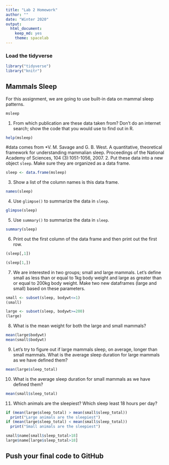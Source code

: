 ```yaml
---
title: "Lab 2 Homework"
author: ""
date: "Winter 2020"
output:
  html_document:
    keep_md: yes
    theme: spacelab
---
```


### Load the tidyverse
```r
library("tidyverse")
library("knitr")
```

## Mammals Sleep
For this assignment, we are going to use built-in data on mammal sleep patterns.  
```r
msleep
```

1. From which publication are these data taken from? Don't do an internet search; show the code that you would use to find out in R.
```r
help(msleep)
```
#data comes from *V. M. Savage and G. B. West. A quantitative, theoretical framework for understanding mammalian sleep. Proceedings of the National Academy of Sciences, 104 (3):1051-1056, 2007.
2. Put these data into a new object `sleep`. Make sure they are organized as a data frame.  
```r
sleep <- data.frame(msleep)
```

3. Show a list of the column names is this data frame.
```r
names(sleep)
```

4. Use `glimpse()` to summarize the data in `sleep`.
```r
glimpse(sleep)
```

5. Use `summary()` to summarize the data in `sleep`.
```r
summary(sleep)
```

6. Print out the first column of the data frame and then print out the first row.

```r
(sleep[,1])
```
```r
(sleep[1,])
```
7. We are interested in two groups; small and large mammals. Let's define small as less than or equal to 1kg body weight and large as greater than or equal to 200kg body weight. Make two new dataframes (large and small) based on these parameters.  
```r
small <- subset(sleep, bodywt<=1)
(small)
```
```r
large <- subset(sleep, bodywt>=200)
(large)
```
8. What is the mean weight for both the large and small mammals?
```r
mean(large$bodywt)
mean(small$bodywt)
```

9. Let's try to figure out if large mammals sleep, on average, longer than small mammals. What is the average sleep duration for large mammals as we have defined them?
```r
mean(large$sleep_total)
```

10. What is the average sleep duration for small mammals as we have defined them?
```r
mean(small$sleep_total)
```

11. Which animals are the sleepiest? Which sleep least 18 hours per day?  
```r
if (mean(large$sleep_total) > mean(small$sleep_total))
  print("Large animals are the sleepiest") 
if (mean(large$sleep_total) < mean(small$sleep_total))
  print("Small animals are the sleepiest")
```
```r
small$name[small$sleep_total>18]
large$name[large$sleep_total>18]
```
## Push your final code to GitHub